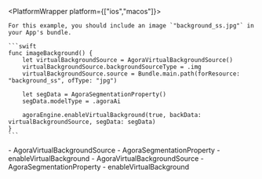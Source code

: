 <PlatformWrapper platform={["ios","macos"]}>

    For this example, you should include an image `"background_ss.jpg"` in your App's bundle.

    ```swift
    func imageBackground() {
        let virtualBackgroundSource = AgoraVirtualBackgroundSource()
        virtualBackgroundSource.backgroundSourceType = .img
        virtualBackgroundSource.source = Bundle.main.path(forResource: "background_ss", ofType: "jpg")

        let segData = AgoraSegmentationProperty()
        segData.modelType = .agoraAi

        agoraEngine.enableVirtualBackground(true, backData: virtualBackgroundSource, segData: segData)
    }
    ```
<PlatformWrapper platform="ios">
    - <Link target="_blank" to="{{Global.API_REF_IOS_ROOT_RTC_ENGINE_KIT}}/agoravirtualbackgroundsource">AgoraVirtualBackgroundSource</Link>
    - <Link target="_blank" to="{{Global.API_REF_IOS_ROOT_RTC_ENGINE_KIT}}/agorasegmentationproperty">AgoraSegmentationProperty</Link>
    - <Link target="_blank" to="{{Global.API_REF_IOS_ROOT_RTC_ENGINE_KIT}}/agorartcenginekit/enablevirtualbackground(_:backdata:segdata:)">enableVirtualBackground</Link>
</PlatformWrapper>
<PlatformWrapper platform="macos">
    - <Link target="_blank" to="{{Global.API_REF_MACOS_ROOT_RTC_ENGINE_KIT}}/agoravirtualbackgroundsource">AgoraVirtualBackgroundSource</Link>
    - <Link target="_blank" to="{{Global.API_REF_MACOS_ROOT_RTC_ENGINE_KIT}}/agorasegmentationproperty">AgoraSegmentationProperty</Link>
    - <Link target="_blank" to="{{Global.API_REF_MACOS_ROOT_RTC_ENGINE_KIT}}/agorartcenginekit/enablevirtualbackground(_:backdata:segdata:)">enableVirtualBackground</Link>
</PlatformWrapper>
</PlatformWrapper>